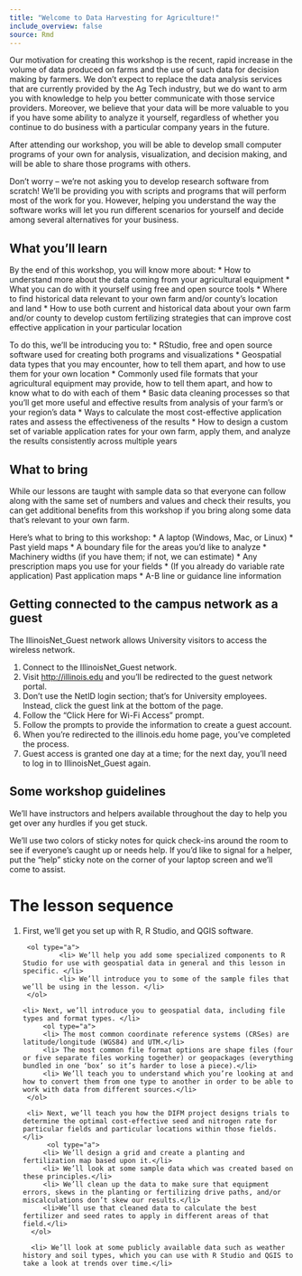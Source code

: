 ```yaml
---
title: "Welcome to Data Harvesting for Agriculture!"
include_overview: false
source: Rmd
---
```


Our motivation for creating this workshop is the recent, rapid increase in the volume of data produced on farms and the use of such data for decision making by farmers.  We don’t expect to replace the data analysis services that are currently provided by the Ag Tech industry, but we do want to arm you with knowledge to help you better communicate with those service providers.  Moreover, we believe that your data will be more valuable to you if you have some ability to analyze it yourself, regardless of whether you continue to do business with a particular company years in the future.

After attending our workshop, you will be able to develop small computer programs of your own for analysis, visualization, and decision making, and will be able to share those programs with others.

Don’t worry – we’re not asking you to develop research software from scratch! We’ll be providing you with scripts and programs that will perform most of the work for you. However, helping you understand the way the software works will let you run different scenarios for yourself and decide among several alternatives for your business.


## What you'll learn

By the end of this workshop, you will know more about:
 * How to understand more about the data coming from your agricultural equipment
 * What you can do with it yourself using free and open source tools
 * Where to find historical data relevant to your own farm and/or county’s location and land
 * How to use both current and historical data about your own farm and/or county to develop custom fertilizing strategies that can improve cost effective application in your particular location


To do this, we’ll be introducing you to:
 * RStudio, free and open source software used for creating both programs and visualizations
 * Geospatial data types that you may encounter, how to tell them apart, and how to use them for your own location
 * Commonly used file formats that your agricultural equipment may provide, how to tell them apart, and how to know what to do with each of them
 * Basic data cleaning processes so that you’ll get more useful and effective results from analysis of your farm’s or your region’s data
 * Ways to calculate the most cost-effective application rates and assess the effectiveness of the results
 * How to design a custom set of variable application rates for your own farm, apply them, and analyze the results consistently across multiple years

## What to bring

While our lessons are taught with sample data so that everyone can follow along with the same set of numbers and values and check their results, you can get additional benefits from this workshop if you bring along some data that’s relevant to your own farm.

Here’s what to bring to this workshop:
 * A laptop (Windows, Mac, or Linux)
 * Past yield maps
 * A boundary file for the areas you’d like to analyze
 * Machinery widths (if you have them; if not, we can estimate)
 * Any prescription maps you use for your fields
 * (If you already do variable rate application) Past application maps
 * A-B line or guidance line information


## Getting connected to the campus network as a guest

The IllinoisNet_Guest network allows University visitors to access the wireless network.

 1. Connect to the IllinoisNet_Guest network.
 1. Visit [http://illinois.edu](http://illinois.edu) and you’ll be redirected to the guest network portal.
 1. Don't use the NetID login section; that’s for University employees. Instead, click the guest link at the bottom of the page.
 1. Follow the "Click Here for Wi-Fi Access" prompt.
 1. Follow the prompts to provide the information to create a guest account.
 1. When you’re redirected to the illinois.edu home page, you’ve completed the process.
 1. Guest access is granted one day at a time; for the next day, you’ll need to log in to IllinoisNet_Guest again.

## Some workshop guidelines

We’ll have instructors and helpers available throughout the day to help you get over any hurdles if you get stuck.

We’ll use two colors of sticky notes for quick check-ins around the room to see if everyone’s caught up or needs help. If you’d like to signal for a helper, put the "help" sticky note on the corner of your laptop screen and we’ll come to assist.


# The lesson sequence

<ol type="1">
    <li> First, we’ll get you set up with R, R Studio, and QGIS software.</li>
     	 <ol type="a">
      	     <li> We’ll help you add some specialized components to R Studio for use with geospatial data in general and this lesson in specific. </li>
     	     <li> We’ll introduce you to some of the sample files that we’ll be using in the lesson. </li>
   	 </ol>
 
    <li> Next, we’ll introduce you to geospatial data, including file types and format types. </li>
    	 <ol type="a">
 	     <li> The most common coordinate reference systems (CRSes) are latitude/longitude (WGS84) and UTM.</li>
 	     <li> The most common file format options are shape files (four or five separate files working together) or geopackages (everything bundled in one ‘box’ so it’s harder to lose a piece).</li>
 	     <li> We’ll teach you to understand which you’re looking at and how to convert them from one type to another in order to be able to work with data from different sources.</li>
	 </ol>
	 
     <li> Next, we’ll teach you how the DIFM project designs trials to determine the optimal cost-effective seed and nitrogen rate for particular fields and particular locations within those fields.</li>
     	  <ol type="a">
	     <li> We’ll design a grid and create a planting and fertilization map based upon it.</li>
	     <li> We’ll look at some sample data which was created based on these principles.</li>
	     <li> We’ll clean up the data to make sure that equipment errors, skews in the planting or fertilizing drive paths, and/or miscalculations don’t skew our results.</li>
	     <li>We’ll use that cleaned data to calculate the best fertilizer and seed rates to apply in different areas of that field.</li>
	  </ol>
	  
      <li> We’ll look at some publicly available data such as weather history and soil types, which you can use with R Studio and QGIS to take a look at trends over time.</li>
      

</ol>
